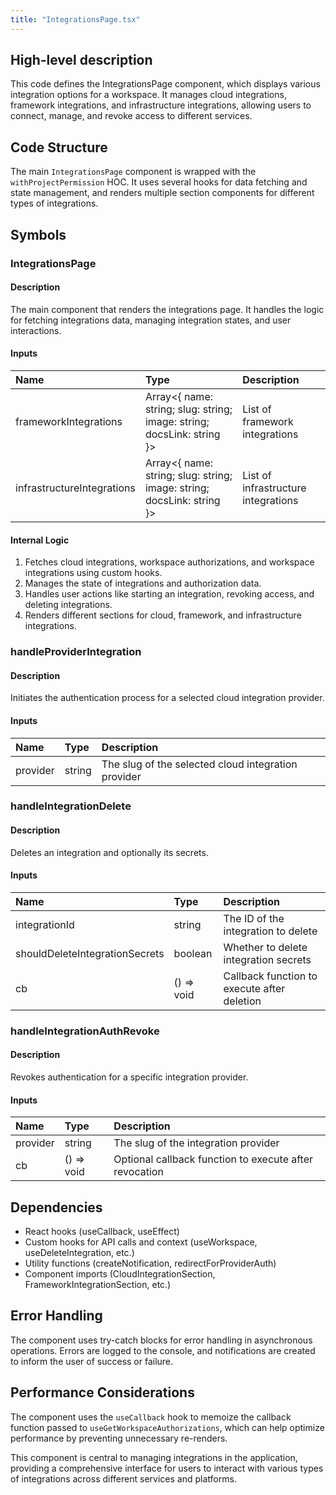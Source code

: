```yaml
---
title: "IntegrationsPage.tsx"
---
```


## High-level description
This code defines the IntegrationsPage component, which displays various integration options for a workspace. It manages cloud integrations, framework integrations, and infrastructure integrations, allowing users to connect, manage, and revoke access to different services.

## Code Structure
The main `IntegrationsPage` component is wrapped with the `withProjectPermission` HOC. It uses several hooks for data fetching and state management, and renders multiple section components for different types of integrations.

## Symbols

### IntegrationsPage
#### Description
The main component that renders the integrations page. It handles the logic for fetching integrations data, managing integration states, and user interactions.

#### Inputs
| Name | Type | Description |
|:-----|:-----|:------------|
| frameworkIntegrations | Array&lt;{ name: string; slug: string; image: string; docsLink: string }&gt; | List of framework integrations |
| infrastructureIntegrations | Array&lt;{ name: string; slug: string; image: string; docsLink: string }&gt; | List of infrastructure integrations |

#### Internal Logic
1. Fetches cloud integrations, workspace authorizations, and workspace integrations using custom hooks.
2. Manages the state of integrations and authorization data.
3. Handles user actions like starting an integration, revoking access, and deleting integrations.
4. Renders different sections for cloud, framework, and infrastructure integrations.

### handleProviderIntegration
#### Description
Initiates the authentication process for a selected cloud integration provider.

#### Inputs
| Name | Type | Description |
|:-----|:-----|:------------|
| provider | string | The slug of the selected cloud integration provider |

### handleIntegrationDelete
#### Description
Deletes an integration and optionally its secrets.

#### Inputs
| Name | Type | Description |
|:-----|:-----|:------------|
| integrationId | string | The ID of the integration to delete |
| shouldDeleteIntegrationSecrets | boolean | Whether to delete integration secrets |
| cb | () =&gt; void | Callback function to execute after deletion |

### handleIntegrationAuthRevoke
#### Description
Revokes authentication for a specific integration provider.

#### Inputs
| Name | Type | Description |
|:-----|:-----|:------------|
| provider | string | The slug of the integration provider |
| cb | () =&gt; void | Optional callback function to execute after revocation |

## Dependencies
- React hooks (useCallback, useEffect)
- Custom hooks for API calls and context (useWorkspace, useDeleteIntegration, etc.)
- Utility functions (createNotification, redirectForProviderAuth)
- Component imports (CloudIntegrationSection, FrameworkIntegrationSection, etc.)

## Error Handling
The component uses try-catch blocks for error handling in asynchronous operations. Errors are logged to the console, and notifications are created to inform the user of success or failure.

## Performance Considerations
The component uses the `useCallback` hook to memoize the callback function passed to `useGetWorkspaceAuthorizations`, which can help optimize performance by preventing unnecessary re-renders.

This component is central to managing integrations in the application, providing a comprehensive interface for users to interact with various types of integrations across different services and platforms.
